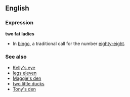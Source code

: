 ==English==
===Expression===
'''two fat ladies'''

*In [[bingo]], a traditional call for the number [[88|eighty-eight]].

===See also===
*[[Kelly's eye]]
*[[legs eleven]]
*[[Maggie's den]]
*[[two little ducks]]
*[[Tony's den]]